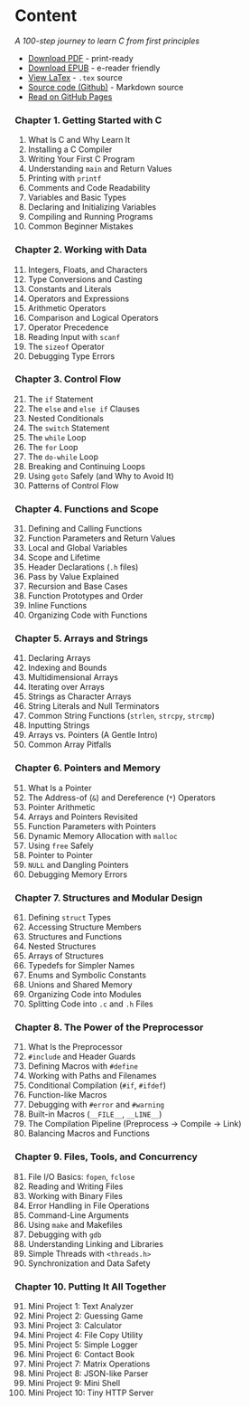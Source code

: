 # Content 

*A 100-step journey to learn C from first principles*

- [Download PDF](https://github.com/little-book-of/c/blob/main/releases/book.pdf) - print-ready
- [Download EPUB](https://github.com/little-book-of/c/blob/main/releases/book.epub) - e-reader friendly
- [View LaTex](https://github.com/little-book-of/c/blob/main/releases/book.tex) - `.tex` source
- [Source code (Github)](https://github.com/little-book-of/c/blob/main/books/en-US/book.md) - Markdown source
- [Read on GitHub Pages](https://little-book-of.github.io/c)

### Chapter 1. Getting Started with C

1. What Is C and Why Learn It
2. Installing a C Compiler
3. Writing Your First C Program
4. Understanding `main` and Return Values
5. Printing with `printf`
6. Comments and Code Readability
7. Variables and Basic Types
8. Declaring and Initializing Variables
9. Compiling and Running Programs
10. Common Beginner Mistakes



### Chapter 2. Working with Data

11. Integers, Floats, and Characters
12. Type Conversions and Casting
13. Constants and Literals
14. Operators and Expressions
15. Arithmetic Operators
16. Comparison and Logical Operators
17. Operator Precedence
18. Reading Input with `scanf`
19. The `sizeof` Operator
20. Debugging Type Errors



### Chapter 3. Control Flow

21. The `if` Statement
22. The `else` and `else if` Clauses
23. Nested Conditionals
24. The `switch` Statement
25. The `while` Loop
26. The `for` Loop
27. The `do-while` Loop
28. Breaking and Continuing Loops
29. Using `goto` Safely (and Why to Avoid It)
30. Patterns of Control Flow



### Chapter 4. Functions and Scope

31. Defining and Calling Functions
32. Function Parameters and Return Values
33. Local and Global Variables
34. Scope and Lifetime
35. Header Declarations (`.h` files)
36. Pass by Value Explained
37. Recursion and Base Cases
38. Function Prototypes and Order
39. Inline Functions
40. Organizing Code with Functions



### Chapter 5. Arrays and Strings

41. Declaring Arrays
42. Indexing and Bounds
43. Multidimensional Arrays
44. Iterating over Arrays
45. Strings as Character Arrays
46. String Literals and Null Terminators
47. Common String Functions (`strlen`, `strcpy`, `strcmp`)
48. Inputting Strings
49. Arrays vs. Pointers (A Gentle Intro)
50. Common Array Pitfalls



### Chapter 6. Pointers and Memory

51. What Is a Pointer
52. The Address-of (`&`) and Dereference (`*`) Operators
53. Pointer Arithmetic
54. Arrays and Pointers Revisited
55. Function Parameters with Pointers
56. Dynamic Memory Allocation with `malloc`
57. Using `free` Safely
58. Pointer to Pointer
59. `NULL` and Dangling Pointers
60. Debugging Memory Errors



### Chapter 7. Structures and Modular Design

61. Defining `struct` Types
62. Accessing Structure Members
63. Structures and Functions
64. Nested Structures
65. Arrays of Structures
66. Typedefs for Simpler Names
67. Enums and Symbolic Constants
68. Unions and Shared Memory
69. Organizing Code into Modules
70. Splitting Code into `.c` and `.h` Files



### Chapter 8. The Power of the Preprocessor

71. What Is the Preprocessor
72. `#include` and Header Guards
73. Defining Macros with `#define`
74. Working with Paths and Filenames
75. Conditional Compilation (`#if`, `#ifdef`)
76. Function-like Macros
77. Debugging with `#error` and `#warning`
78. Built-in Macros (`__FILE__`, `__LINE__`)
79. The Compilation Pipeline (Preprocess → Compile → Link)
80. Balancing Macros and Functions



### Chapter 9. Files, Tools, and Concurrency

81. File I/O Basics: `fopen`, `fclose`
82. Reading and Writing Files
83. Working with Binary Files
84. Error Handling in File Operations
85. Command-Line Arguments
86. Using `make` and Makefiles
87. Debugging with `gdb`
88. Understanding Linking and Libraries
89. Simple Threads with `<threads.h>`
90. Synchronization and Data Safety



### Chapter 10. Putting It All Together

91. Mini Project 1: Text Analyzer
92. Mini Project 2: Guessing Game
93. Mini Project 3: Calculator
94. Mini Project 4: File Copy Utility
95. Mini Project 5: Simple Logger
96. Mini Project 6: Contact Book
97. Mini Project 7: Matrix Operations
98. Mini Project 8: JSON-like Parser
99. Mini Project 9: Mini Shell
100. Mini Project 10: Tiny HTTP Server
